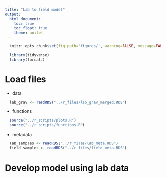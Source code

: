 ```yaml
---
title: "Lab to field model"
output:
  html_document:
    toc: true
    toc_float: true
    theme: united
---
```


```r
  knitr::opts_chunk$set(fig.path='figures/', warning=FALSE, message=FALSE, cache=FALSE)
```

```r
  library(tidyverse)
  library(forcats)
```

# Load files

* data

```r
  lab_grav <- readRDS("../r_files/lab_grav_merged.RDS")
```

* functions

```r
  source("../r_scripts/plots.R")
  source("../r_scripts/functions.R")
```

* metadata

```r
  lab_samples <- readRDS("../r_files/lab_meta.RDS")
  field_samples <- readRDS("../r_files/field_meta.RDS")
```

# Develop model using lab data
